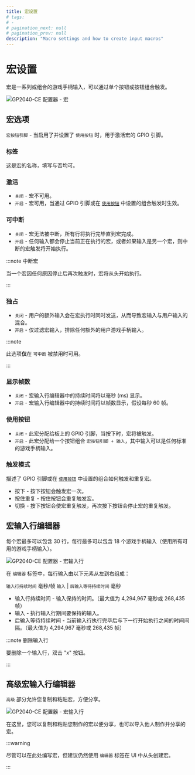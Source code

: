 ```yaml
---
title: 宏设置
# tags:
# -
# pagination_next: null
# pagination_prev: null
description: "Macro settings and how to create input macros"
---
```


# 宏设置

宏是一系列或组合的游戏手柄输入，可以通过单个按钮或按钮组合触发。

![GP2040-CE 配置器 - 宏](../../assets/images/gpc-macros.png)

## 宏选项

`宏按钮引脚` - 当启用了并设置了 `使用按钮` 时，用于激活宏的 GPIO 引脚。

### 标签

这是宏的名称，填写与否均可。

### 激活

- `关闭` - 宏不可用。
- `开启` - 宏可用，当通过 GPIO 引脚或在 [`使用按钮`](#uses-button) 中设置的组合触发时生效。

### 可中断

- `关闭` - 宏无法被中断，所有行将执行完毕直到宏完成。
- `开启` - 任何输入都会停止当前正在执行的宏，或者如果输入是另一个宏，则中断的宏触发将开始执行。

:::note 中断宏

当一个宏因任何原因停止后再次触发时，宏将从头开始执行。

:::

### 独占

- `关闭` - 用户的额外输入会在宏执行时同时发送，从而导致宏输入与用户输入的混合。
- `开启` - 仅过滤宏输入，排除任何额外的用户游戏手柄输入。

:::note

此选项**仅**在 `可中断` 被禁用时可用。

:::

### 显示帧数

- `关闭` - 宏输入行编辑器中的持续时间将以毫秒 (ms) 显示。
- `开启` - 宏输入行编辑器中的持续时间将以帧数显示，假设每秒 60 帧。

### 使用按钮

- `关闭` - 此宏分配给板上的 GPIO 引脚，当按下时，宏将被触发。
- `开启` - 此宏分配给一个按钮组合 `宏按钮引脚 + 输入`，其中输入可以是任何标准的游戏手柄输入。

### 触发模式

描述了 GPIO 引脚或在 [`使用按钮`](#uses-button) 中设置的组合如何触发和重复宏。

- 按下 - 按下按钮会触发宏一次。
- 按住重复 - 按住按钮会重复触发宏。
- 切换 - 按下按钮会使宏重复触发，再次按下按钮会停止宏的重复触发。

## 宏输入行编辑器

每个宏最多可以包含 30 行，每行最多可以包含 18 个游戏手柄输入（使用所有可用的游戏手柄输入）。

![GP2040-CE 配置器 - 宏输入行](../../assets/images/gpc-macros-input-line.png)

在 `编辑器` 标签中，每行输入由以下元素从左到右组成：

`输入行持续时间` 毫秒/帧 `输入` | `后输入等待持续时间` 毫秒

- 输入行持续时间 - 输入保持的时间。（最大值为 4,294,967 毫秒或 268,435 帧）
- 输入 - 执行输入行期间要保持的输入。
- 后输入等待持续时间 - 当前输入行执行完毕后与下一行开始执行之间的时间间隔。（最大值为 4,294,967 毫秒或 268,435 帧）

:::note 删除输入行

要删除一个输入行，双击 "x" 按钮。

:::

## 高级宏输入行编辑器

`高级` 部分允许您复制和粘贴宏，方便分享。

![GP2040-CE 配置器 - 宏输入行](../../assets/images/gpc-macros-input-line-advanced.png)

在这里，您可以复制和粘贴您制作的宏以便分享，也可以导入他人制作并分享的宏。

:::warning

尽管可以在此处编写宏，但建议仍然使用 `编辑器` 标签在 UI 中从头创建宏。

:::
